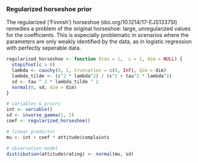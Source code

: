### Regularized horseshoe prior

The regularized ('Finnish') horseshoe (doi.org/10.1214/17-EJS1337SI) remedies a problem of the original horseshoe: large, unregularized values for the coefficients. This is especially problematic in scenarios where the parameters are only weakly identified by the data, as in logistic regression with perfectly seperable data.

```r
regularized_horseshoe <- function (tau = 1,  c = 1, dim = NULL) {
  stopifnot(c > 0)
  lambda <- cauchy(0, 1, truncation = c(0, Inf), dim = dim)
  lambda_tilde <- (c^2 * lambda^2) / (c^2 + tau^2 * lambda^2)
  sd <- tau ^ 2 * lambda_tilde ^ 2
  normal(0, sd, dim = dim)
}

# variables & priors
int <- variable()
sd <- inverse_gamma(1, 1)
coef <- regularized_horseshoe()

# linear predictor
mu <- int + coef * attitude$complaints

# observation model
distribution(attitude$rating) <- normal(mu, sd)
```
